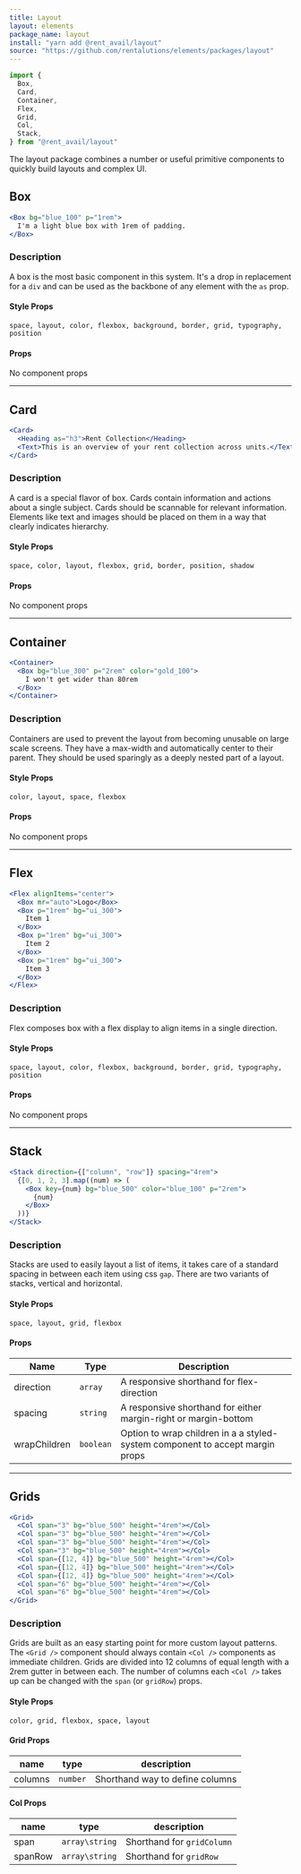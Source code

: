 ```yaml
---
title: Layout
layout: elements
package_name: layout
install: "yarn add @rent_avail/layout"
source: "https://github.com/rentalutions/elements/packages/layout"
---
```


```js
import {
  Box,
  Card,
  Container,
  Flex,
  Grid,
  Col,
  Stack,
} from "@rent_avail/layout"
```

The layout package combines a number or useful primitive components to quickly build layouts and complex UI.

## Box

```jsx live
<Box bg="blue_100" p="1rem">
  I'm a light blue box with 1rem of padding.
</Box>
```

### Description

A box is the most basic component in this system. It's a drop in replacement for a `div` and can be used as the backbone of any element with the `as` prop.

#### Style Props

`space, layout, color, flexbox, background, border, grid, typography, position`

#### Props

No component props

---

## Card

```jsx live
<Card>
  <Heading as="h3">Rent Collection</Heading>
  <Text>This is an overview of your rent collection across units.</Text>
</Card>
```

### Description

A card is a special flavor of box. Cards contain information and actions about a single subject. Cards should be scannable for relevant information. Elements like text and images should be placed on them in a way that clearly indicates hierarchy.

#### Style Props

`space, color, layout, flexbox, grid, border, position, shadow`

#### Props

No component props

---

## Container

```jsx live
<Container>
  <Box bg="blue_300" p="2rem" color="gold_100">
    I won't get wider than 80rem
  </Box>
</Container>
```

### Description

Containers are used to prevent the layout from becoming unusable on large scale screens. They have a max-width and automatically center to their parent. They should be used sparingly as a deeply nested part of a layout.

#### Style Props

`color, layout, space, flexbox`

#### Props

No component props

---

## Flex

```jsx live
<Flex alignItems="center">
  <Box mr="auto">Logo</Box>
  <Box p="1rem" bg="ui_300">
    Item 1
  </Box>
  <Box p="1rem" bg="ui_300">
    Item 2
  </Box>
  <Box p="1rem" bg="ui_300">
    Item 3
  </Box>
</Flex>
```

### Description

Flex composes box with a flex display to align items in a single direction.

#### Style Props

`space, layout, color, flexbox, background, border, grid, typography, position`

#### Props

No component props

---

## Stack

```jsx live
<Stack direction={["column", "row"]} spacing="4rem">
  {[0, 1, 2, 3].map((num) => (
    <Box key={num} bg="blue_500" color="blue_100" p="2rem">
      {num}
    </Box>
  ))}
</Stack>
```

### Description

Stacks are used to easily layout a list of items, it takes care of a standard spacing in between each item using css `gap`. There are two variants of stacks, vertical and horizontal.

#### Style Props

`space, layout, grid, flexbox`

#### Props

| Name         | Type      | Description                                                                   |
| ------------ | --------- | ----------------------------------------------------------------------------- |
| direction    | `array`   | A responsive shorthand for flex-direction                                     |
| spacing      | `string`  | A responsive shorthand for either margin-right or margin-bottom               |
| wrapChildren | `boolean` | Option to wrap children in a a styled-system component to accept margin props |

---

## Grids

```jsx live
<Grid>
  <Col span="3" bg="blue_500" height="4rem"></Col>
  <Col span="3" bg="blue_500" height="4rem"></Col>
  <Col span="3" bg="blue_500" height="4rem"></Col>
  <Col span="3" bg="blue_500" height="4rem"></Col>
  <Col span={[12, 4]} bg="blue_500" height="4rem"></Col>
  <Col span={[12, 4]} bg="blue_500" height="4rem"></Col>
  <Col span={[12, 4]} bg="blue_500" height="4rem"></Col>
  <Col span="6" bg="blue_500" height="4rem"></Col>
  <Col span="6" bg="blue_500" height="4rem"></Col>
</Grid>
```

### Description

Grids are built as an easy starting point for more custom layout patterns. The `<Grid />` component should always contain `<Col />` components as immediate children. Grids are divided into 12 columns of equal length with a 2rem gutter in between each. The number of columns each `<Col />` takes up can be changed with the `span` (or `gridRow`) props.

#### Style Props

`color, grid, flexbox, space, layout`

#### Grid Props

| name    | type     | description                     |
| ------- | -------- | ------------------------------- |
| columns | `number` | Shorthand way to define columns |

#### Col Props

| name    | type           | description                |
| ------- | -------------- | -------------------------- |
| span    | `array\string` | Shorthand for `gridColumn` |
| spanRow | `array\string` | Shorthand for `gridRow`    |

